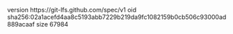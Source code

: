 version https://git-lfs.github.com/spec/v1
oid sha256:02a1acefd4aa8c5193abb7229b219da9fc1082159b0cb506c93000ad889acaaf
size 67984
